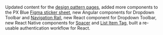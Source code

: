 Updated content for the [design pattern pages](/patterns), added more components to the PX Blue [Figma sticker sheet](https://www.figma.com/community/file/852558784352181868), new Angular components for Dropdown Toolbar and [Navigation Rail](https://brightlayer-ui-components.github.io/angular/components/drawer/layout/examples), new React component for Dropdown Toolbar, new React Native components for [Spacer](https://brightlayer-ui-components.github.io/react-native/?path=/info/components-documentation--spacer) and [List Item Tag](https://brightlayer-ui-components.github.io/react-native/?path=/info/components-documentation--list-item-tag), built a re-usable authentication workflow for React.
